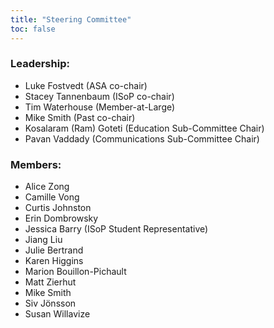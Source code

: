 ```yaml
---
title: "Steering Committee"
toc: false
---
```


### Leadership:

-   Luke Fostvedt (ASA co-chair)
-   Stacey Tannenbaum (ISoP co-chair)
-   Tim Waterhouse (Member-at-Large)
-   Mike Smith (Past co-chair)
-   Kosalaram (Ram) Goteti (Education Sub-Committee Chair)
-   Pavan Vaddady (Communications Sub-Committee Chair)

### Members:

-   Alice Zong
-   Camille Vong
-   Curtis Johnston
-   Erin Dombrowsky
-   Jessica Barry (ISoP Student Representative)
-   Jiang Liu
-   Julie Bertrand
-   Karen Higgins
-   Marion Bouillon-Pichault
-   Matt Zierhut
-   Mike Smith
-   Siv Jönsson
-   Susan Willavize
